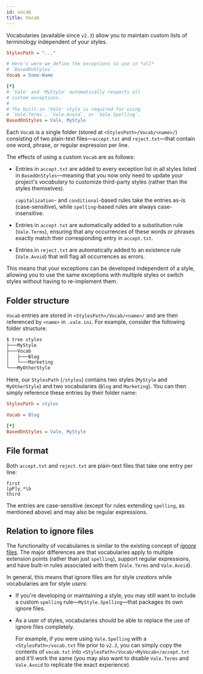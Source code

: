 ```yaml
---
id: vocab
title: Vocab
---
```


Vocabularies (available since `v2.3`) allow you to maintain custom lists of
terminology independent of your styles.

```ini title=".vale.ini"
StylesPath = "..."

# Here's were we define the exceptions to use in *all*
# `BasedOnStyles`.
Vocab = Some-Name

[*]
# 'Vale' and 'MyStyle' automatically respects all
# custom exceptions.
#
# The built-in 'Vale' style is required for using
# `Vale.Terms`, `Vale.Avoid`, or `Vale.Spelling`.
BasedOnStyles = Vale, MyStyle
```

Each `Vocab` is a single folder (stored at `<StylesPath>/Vocab/<name>/`)
consisting of two plain-text files&mdash;`accept.txt` and
`reject.txt`&mdash;that contain one word, phrase, or regular expression per
line.

The effects of using a custom `Vocab` are as follows:

* Entries in `accept.txt` are added to every exception list in all styles
  listed in `BasedOnStyles`&mdash;meaning that you now only need to update your
  project's *vocabulary* to customize third-party styles (rather than the
  styles themselves).

  `capitalization`- and `conditional`-based rules take the entries as-is
  (case-sensitive), while `spelling`-based rules are always case-insensitive.

* Entries in `accept.txt` are automatically added to a substitution rule
  (`Vale.Terms`), ensuring that any occurrences of these words or phrases
  exactly match their corresponding entry in `accept.txt`.

* Entries in `reject.txt` are automatically added to an existence rule
  (`Vale.Avoid`) that will flag all occurrences as errors.

This means that your exceptions can be developed independent of a style,
allowing you to use the same exceptions with multiple styles or switch styles
without having to re-implement them.

## Folder structure

`Vocab` entries are stored in `<StylesPath>/Vocab/<name>/` and are then
referenced by `<name>` in `.vale.ini`. For example, consider the following
folder structure:

```bash
$ tree styles
├───MyStyle
├───Vocab
│   ├───Blog
│   └───Marketing
└───MyOtherStyle
```

Here, our `StylesPath` (`/styles`) contains two styles (`MyStyle` and
`MyOtherStyle`) and two vocabularies (`Blog` and `Marketing`). You can then
simply reference these entries by their folder name:

```ini title=".vale.ini"
StylesPath = styles

Vocab = Blog

[*]
BasedOnStyles = Vale, MyStyle
```

## File format

Both `accept.txt` and `reject.txt` are plain-text files that take one
entry per line:

```text
first
[pP]y.*\b
third
```

The entries are case-sensitive (except for rules extending `spelling`, as
mentioned above) and may also be regular expressions.

## Relation to ignore files

The functionality of vocabularies is similar to the existing concept of
[*ignore* files](styles#ignoring-non-dictionary-words). The major differences
are that vocabularies apply to multiple extension points (rather than just
`spelling`), support regular expressions, and have built-in rules associated
with them (`Vale.Terms` and `Vale.Avoid`).

In general, this means that ignore files are for style *creators* while
vocabularies are for style *users*:

* If you're developing or maintaining a style, you may still want to include a
  custom `spelling` rule&mdash;`MyStyle.Spelling`&mdash;that packages its own
  ignore files.

* As a user of styles, vocabularies should be able to replace the use of ignore
  files completely.

  For example, if you were using `Vale.Spelling` with a `<StylesPath>/vocab.txt`
  file prior to `v2.3`, you can simply copy the contents of `vocab.txt` into
  `<StylesPath>/Vocab/<MyVocab>/accept.txt` and it'll work the same (you may
  also want to disable `Vale.Terms` and `Vale.Avoid` to replicate the exact
  experience).
